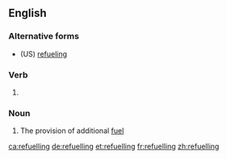 ==English==

===Alternative forms===
* (US) [[refueling]]

===Verb===
{{head|en|present participle}}

# {{context|British|lang=en}} {{present participle of|refuel|lang=en}}

===Noun===
{{en-noun|~|refuellings}}

# The provision of additional [[fuel]]

[[ca:refuelling]]
[[de:refuelling]]
[[et:refuelling]]
[[fr:refuelling]]
[[zh:refuelling]]